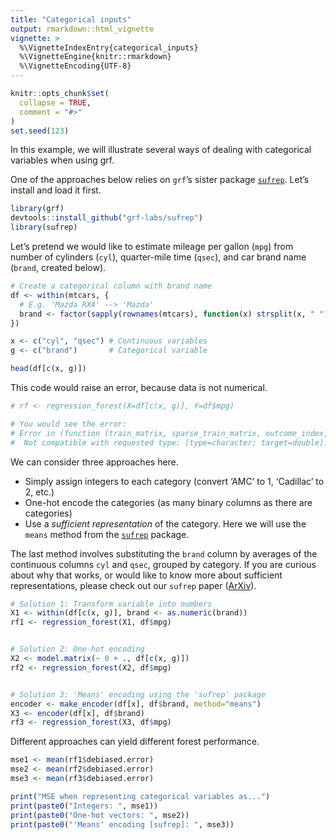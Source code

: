 ```yaml
---
title: "Categorical inputs"
output: rmarkdown::html_vignette
vignette: >
  %\VignetteIndexEntry{categorical_inputs}
  %\VignetteEngine{knitr::rmarkdown}
  %\VignetteEncoding{UTF-8}
---
```


```r
knitr::opts_chunk$set(
  collapse = TRUE,
  comment = "#>"
)
set.seed(123)
```

In this example, we will illustrate several ways of dealing with categorical variables when using grf.

One of the approaches below relies on `grf`'s sister package [`sufrep`](https://github.com/grf-labs/sufrep). Let's install and load it first.

```r
library(grf)
devtools::install_github("grf-labs/sufrep")
library(sufrep)
```

Let's pretend we would like to estimate mileage per gallon (`mpg`) from number of cylinders (`cyl`),
quarter-mile time (`qsec`), and car brand name (`brand`, created below).

```r
# Create a categorical column with brand name
df <- within(mtcars, {
  # E.g. 'Mazda RX4' --> 'Mazda'
  brand <- factor(sapply(rownames(mtcars), function(x) strsplit(x, " ")[[1]][1]))
})

x <- c("cyl", "qsec") # Continuous variables
g <- c("brand")       # Categorical variable

head(df[c(x, g)])
```

This code would raise an error, because data is not numerical.

```r
# rf <- regression_forest(X=df[c(x, g)], Y=df$mpg)

# You would see the error:
# Error in (function (train_matrix, sparse_train_matrix, outcome_index, :
#  Not compatible with requested type: [type=character; target=double].
```

We can consider three approaches here.

+ Simply assign integers to each category (convert 'AMC' to 1, 'Cadillac' to 2, etc.)
+ One-hot encode the categories (as many binary columns as there are categories)
+ Use a _sufficient representation_ of the category. Here we will use the `means` method from the [`sufrep`](https://github.com/grf-labs/sufrep) package.

The last method involves substituting the `brand` column by averages of the continuous columns `cyl` and `qsec`, grouped by category. If you are curious about why that works, or would like to know more about sufficient representations, please check out our `sufrep` paper ([ArXiv](https://arxiv.org/abs/1908.09874v1)).

```r
# Solution 1: Transform variable into numbers
X1 <- within(df[c(x, g)], brand <- as.numeric(brand))
rf1 <- regression_forest(X1, df$mpg)


# Solution 2: One-hot encoding
X2 <- model.matrix(~ 0 + ., df[c(x, g)])
rf2 <- regression_forest(X2, df$mpg)


# Solution 3: 'Means' encoding using the 'sufrep' package
encoder <- make_encoder(df[x], df$brand, method="means")
X3 <- encoder(df[x], df$brand)
rf3 <- regression_forest(X3, df$mpg)
```

Different approaches can yield different forest performance.

```r
mse1 <- mean(rf1$debiased.error)
mse2 <- mean(rf2$debiased.error)
mse3 <- mean(rf3$debiased.error)

print("MSE when representing categorical variables as...")
print(paste0("Integers: ", mse1))
print(paste0("One-hot vectors: ", mse2))
print(paste0("'Means' encoding [sufrep]: ", mse3))
```
